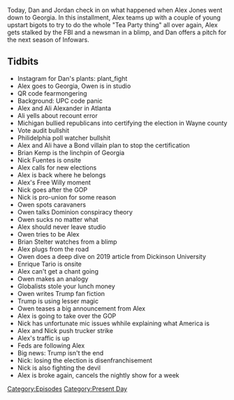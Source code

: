 {{DEFAULTSORT:
    #_EPISODE_0505:November 18, 2020
}}{{Episode
    | title           = November 18, 2020
    | caption         = Listen to this episode on [https://knowledgefight.libsyn.com/505-november-18-2020 Libsyn] [https://open.spotify.com/episode/0PQvFNQtFBgKW1dY8cwMkF Spotify], Read the [[Transcript/505: November 18, 2020|Unofficial Transcript]], View discussion on [https://reddit.com/jzfgtq Reddit]
    | episodeNumber   = 505
    | length          = 02:12:32
    | airDate         = November 23, 2020
    | coverageDate    = November 18, 2020
    | episodeType     = [[:Category:Present Day|Present Day]]
    | appearance      = [[Owen Shroyer]], [[Ali Alexander]], [[Brian Kemp]], [[Nick Fuentes]], [[Brian Stelter]], [[Enrique Tarrio]]
    | previousEpisode = [[504: November 16-17, 2020]]
    | nextEpisode     = [[506: November 22-24, 2020]]
}}

{{Stub}}

Today, Dan and Jordan check in on what happened when Alex Jones went down to Georgia. In this installment, Alex teams up with a couple of young upstart bigots to try to do the whole "Tea Party thing" all over again, Alex gets stalked by the FBI and a newsman in a blimp, and Dan offers a pitch for the next season of Infowars.

==Tidbits==

*Instagram for Dan's plants: plant_fight
*Alex goes to Georgia, Owen is in studio
*QR code fearmongering
*Background: UPC code panic
*Alex and Ali Alexander in Atlanta
*Ali yells about recount error
*Michigan bullied republicans into certifying the election in Wayne county
*Vote audit bullshit
*Philidelphia poll watcher bullshit
*Alex and Ali have a Bond villain plan to stop the certification
*Brian Kemp is the linchpin of Georgia
*Nick Fuentes is onsite
*Alex calls for new elections
*Alex is back where he belongs
*Alex's Free Willy moment
*Nick goes after the GOP
*Nick is pro-union for some reason
*Owen spots caravaners
*Owen talks Dominion conspiracy theory
*Owen sucks no matter what
*Alex should never leave studio
*Owen tries to be Alex
*Brian Stelter watches from a blimp
*Alex plugs from the road
*Owen does a deep dive on 2019 article from Dickinson University
*Enrique Tario is onsite
*Alex can't get a chant going
*Owen makes an analogy
*Globalists stole your lunch money
*Owen writes Trump fan fiction
*Trump is using lesser magic
*Owen teases a big announcement from Alex
*Alex is going to take over the GOP
*Nick has unfortunate mic issues whhile explaining what America is
*Alex and Nick push trucker strike
*Alex's traffic is up
*Feds are following Alex
*Big news: Trump isn't the end
*Nick: losing the election is disenfranchisement
*Nick is also fighting the devil
*Alex is broke again, cancels the nightly show for a week

[[Category:Episodes]]
[[Category:Present Day]]
